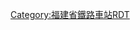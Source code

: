 {{Routemap
| title = 福州南站
| inline = 1
| map = 
\\\\\tCONTg\tCONTg\\\\\\\~~ ~~ ~~ ~~[[温福铁路]]往[[温州南站|温州南]]
\\\\\tSTRe\tSTRe\\\\\\\
\\\\\STRg\STRf\\\\\\\
\\\\\STR\STR\\\\\\\
\\\\ENDEa!~STRc2\ABZg3\ABZg2\ENDEa!~STRc3\\\\\\
\\\\ABZg+1\STR+c4\STR+c1\ABZg+4\\\\\\
\\\STRc2\ABZg3!~STRc2\ABZg3\ABZg2\ABZg2!~STRc3\STRc3\\\\\
\\STRc2\STR3+1\ABZg+1!~STRc4\STR+c4\STR+c1\ABZg+4!~STRc1\STR2+4\STRc3\\\\
\STRc2\STR3+1\STRc24\ABZg3\STR\STR\ABZg2\STRc13\ABZ4+2l\STR2+r!~STRc3\STRc3\\
STRc2\ABZ1+3f\STRc4\STR+1\STR+c4\STR\STR\STR+c1\STR+4\STRc1\STR+4+c1\ABZ4+2l\STR2+r!~STRc3\STRc3
STR+1\STR+c4\STRc2\ABZg3\STR\STR\STR\STR\ABZg2\STRc3\ABZg2\STRc13\STR+4+c1\STR+4
STR\STR\STR+1\STR+c4\STR\STR\STR\STR\STR+c1\STR+4\STR+c1\STR+4\STR\STR
STR+BSr\STR+BSl\STR+BSr\STR+BSl\STR+BSr\STR\STR\STR+BSl\STR+BSr\STR+BSl\STR+BSr\STR+BSl\STR+BSr\STR+BSl
STR+BSr!~*1__align=l\STR+BSl\STR+BSr\STR+BSl\STR+BSr\STR\STR\STR+BSl\STR+BSr\STR+BSl\STR+BSr\STR+BSl\STR+BSr\STR+BSl~~ ~~ ~~1站台
STR+BSr\STR+BSl!~*2__align=r\STR+BSr\STR+BSl\STR+BSr\STR\STR\STR+BSl\STR+BSr\STR+BSl\STR+BSr\STR+BSl\STR+BSr\STR+BSl~~ ~~ ~~2站台
STR+BSr\STR+BSl\STR+BSr!~*3__align=l\STR+BSl\STR+BSr\STR\STR\STR+BSl\STR+BSr\STR+BSl\STR+BSr\STR+BSl\STR+BSr\STR+BSl~~ ~~ ~~3站台
STR+BSr\STR+BSl\STR+BSr\STR+BSl!~*4__align=r\STR+BSr\STR\STR\STR+BSl\STR+BSr\STR+BSl\STR+BSr\STR+BSl\STR+BSr\STR+BSl~~ ~~ ~~4站台
STR+BSr\STR+BSl\STR+BSr\STR+BSl\STR+BSr!~*5__align=l\STR\STR\STR+BSl\STR+BSr\STR+BSl\STR+BSr\STR+BSl\STR+BSr\STR+BSl~~ ~~ ~~5站台
STR+BSr\STR+BSl\STR+BSr\STR+BSl\STR+BSr\STR\STR\STR+BSl!~*6__align__r\STR+BSr\STR+BSl\STR+BSr\STR+BSl\STR+BSr\STR+BSl~~ ~~ ~~6站台
STR+BSr\STR+BSl\STR+BSr\STR+BSl\STR+BSr\STR\STR\STR+BSl\STR+BSr!~*7__align=l\STR+BSl\STR+BSr\STR+BSl\STR+BSr\STR+BSl~~ ~~ ~~7站台
STR+BSr\STR+BSl\STR+BSr\STR+BSl\STR+BSr\STR\STR\STR+BSl\STR+BSr\STR+BSl!~*8__align=r\STR+BSr\STR+BSl\STR+BSr\STR+BSl~~ ~~ ~~8站台
STR+BSr\STR+BSl\STR+BSr\STR+BSl\STR+BSr\STR\STR\STR+BSl\STR+BSr\STR+BSl\STR+BSr!~*9__align=l\STR+BSl\STR+BSr\STR+BSl~~ ~~ ~~9站台
STR+BSr\STR+BSl\STR+BSr\STR+BSl\STR+BSr\STR\STR\STR+BSl\STR+BSr\STR+BSl\STR+BSr\STR+BSl!~*1!~*0__align=r\STR+BSr\STR+BSl~~ ~~ ~~10站台
STR+BSr\STR+BSl\STR+BSr\STR+BSl\STR+BSr\STR\STR\STR+BSl\STR+BSr\STR+BSl\STR+BSr\STR+BSl\STR+BSr!~*1__align=l!~*0\STR+BSl~~ ~~ ~~11站台
STR+BSr\STR+BSl\STR+BSr\STR+BSl\STR+BSr\STR\STR\STR+BSl\STR+BSr\STR+BSl\STR+BSr\STR+BSl\STR+BSr\STR+BSl!~*1!~*2__align=r~~ ~~ ~~12站台
STR+BSr\STR+BSl\STR+BSr\STR+BSl\STR+BSr\STR\STR\STR+BSl\STR+BSr\STR+BSl\STR+BSr\STR+BSl\STR+BSr\STR+BSl
STR2\STR+c3\STR2\STR+c3\STR\STR\STR\STR\STR+c2\STR3\STR+c2\STR3\STR\STR
STRc1\ABZg+4\STRc1\ABZg+4!~STRc2\STR3\STR\STR\STR2\ABZg+1!~STRc3\STRc4\ABZg+1\STRc24\STR3+c2\STR3
\STR2\STRc3\ABZg+1\STRc4\STR\STR\STRc1\ABZg+4\STRc2\STR3+c2\ABZ3+1l\STRr+1!~STRc4\STRc4
\STRc1\STR2+4\STR2+c3\STRc3\STR\STR\STRc2\STR3+c2\ABZ3+1l\STRr+1!~STRc4\STRc4\\
\\STRc1\STR2+4+c1\ABZ4+2f!~STRc3\STR+c3\STR+c2\ABZ1+3f!~STRc2\STR3+1+c4\STRc4\\\\
\\\STRc1\ABZg+4!~STRc1\ABZg+4\ABZg+1\ABZg+1!~STRc4\STRc4\\\\\
\\\\ABZg2\ABZg2!~STRc3\ABZg2!~STRc3\STR+c3\\\\\\
\\\\STR+c1\ABZg+4!~STRc1\ABZg+4!~STRc1\ABZg+4\\\\\\
\\\\STR+c2\ABZg3!~STRc2\ABZg3!~STRc2\ABZg3\\\\\\
\\\\ABZg+1\ABZg+1!~STRc4\ABZg+1!~STRc4\STR+c4\\\\\\
STRc2\STR3+l\STRq\STRq\KRZo\KRZo\KRZo\KRZo\LCONTfq\\\\\
STR+1\STRc4!~kSTRc2\kSTR3+l\STRq\KRZo\KRZo\KRZo\KRZo\LCONTfq\\\\\~~ ~~ ~~ ~~[[福州动车段]]
STR\kSTR+1\\\STR\ABZg2\STR+c3\STR2\STRc3\\\\\
STR\kSTR2\\tSTRc1\tSTR3a\tSTRa!~STRc1\tSTR+4a!~tSTRa\STRc1\tSTR+4a\\\\\
STR2\STRc3!~kSTRc1\kSTRl+4\tSTRr+1e\tSTRc4\tSTRe\tSTRe\STRc2\tSTR3e\\\\\
STRc1\STRl+4\STRq\STRq\STRq\KRZo\KRZo\STRr+1\STRc4\\\\\
\\\\\tSTRa\tSTRa\\\\\\\
\\\\\tSTRe\tSTRe\\\\\\\
\\\\\STRg\STRf\\\\\\\
\\\\\CONTf\CONTf\\\\\\\~~ ~~ ~~ ~~[[福厦铁路]]往[[厦门站|厦门]]
|bottom={{navbar|福州南站RDT}}
}}<noinclude>

{{Rdt intro|[[福州南站]]}}

[[Category:福建省鐵路車站RDT]]

</noinclude>